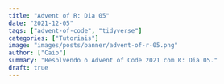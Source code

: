 ```yaml
---
title: "Advent of R: Dia 05"
date: "2021-12-05"
tags: ["advent-of-code", "tidyverse"]
categories: ["Tutoriais"]
image: "images/posts/banner/advent-of-r-05.png"
author: ["Caio"]
summary: "Resolvendo o Advent of Code 2021 com R: Dia 05."
draft: true
---
```

